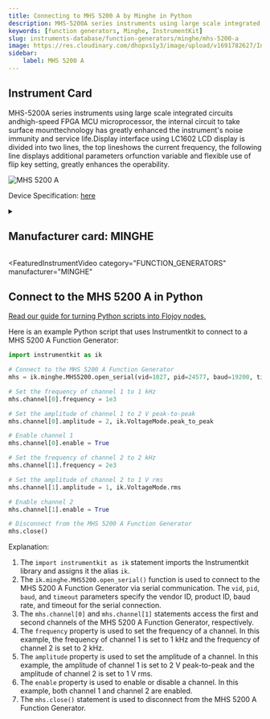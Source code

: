 ```yaml
---
title: Connecting to MHS 5200 A by Minghe in Python
description: MHS-5200A series instruments using large scale integrated circuits andhigh-speed FPGA MCU microprocessor, the internal circuit to take surface mounttechnology has greatly enhanced the instrument's noise immunity and service life.Display interface using LC1602 LCD display is divided into two lines, the top lineshows the current frequency, the following line displays additional parameters orfunction variable and flexible use of flip key setting, greatly enhances the operability.
keywords: [function generators, Minghe, InstrumentKit] 
slug: instruments-database/function-generators/minghe/mhs-5200-a 
image: https://res.cloudinary.com/dhopxs1y3/image/upload/v1691782627/Instruments/Function%20Generators/MHS-5200-A/MHS-5200-A.jpg
sidebar:
    label: MHS 5200 A 
---
```



## Instrument Card

MHS-5200A series instruments using large scale integrated circuits andhigh-speed FPGA MCU microprocessor, the internal circuit to take surface mounttechnology has greatly enhanced the instrument's noise immunity and service life.Display interface using LC1602 LCD display is divided into two lines, the top lineshows the current frequency, the following line displays additional parameters orfunction variable and flexible use of flip key setting, greatly enhances the operability.

![MHS 5200 A](https://res.cloudinary.com/dhopxs1y3/image/upload/v1691782627/Instruments/Function%20Generators/MHS-5200-A/MHS-5200-A.jpg)

Device Specification: [here](/instruments-database/all-instruments)

<details style={{ marginTop: "15px"}}>
<summary><h2 style={{display:'inline'}}>Manufacturer card: MINGHE</h2></summary>

![MINGHE](https://res.cloudinary.com/dhopxs1y3/image/upload/v1692142672/Instruments/Vendor%20Logos/FLOJOY_TEXT.png)

Could not find

- Headquarters: 
- Yearly Revenue (millions, USD): 
- Vendor Website: [here](https://sigrok.org/wiki/MHINSTEK_MHS-5200A)

</details>


<FeaturedInstrumentVideo
  category="FUNCTION_GENERATORS"
  manufacturer="MINGHE"
></FeaturedInstrumentVideo>

## Connect to the MHS 5200 A in Python

[Read our guide for turning Python scripts into Flojoy nodes.](https://docs.flojoy.ai/contribution/blocks/custom-flojoy-block/)


<Tabs>

<TabItem value="Flojoy" label="Flojoy" className="flojoy-instrument-tabs">

<NodeCardCollection category='FUNCTION_GENERATORS' manufacturer='MINGHE'></NodeCardCollection>

</TabItem>
<TabItem value="InstrumentKit" label="InstrumentKit">

Here is an example Python script that uses Instrumentkit to connect to a MHS 5200 A Function Generator:

```python
import instrumentkit as ik

# Connect to the MHS 5200 A Function Generator
mhs = ik.minghe.MHS5200.open_serial(vid=1027, pid=24577, baud=19200, timeout=1)

# Set the frequency of channel 1 to 1 kHz
mhs.channel[0].frequency = 1e3

# Set the amplitude of channel 1 to 2 V peak-to-peak
mhs.channel[0].amplitude = 2, ik.VoltageMode.peak_to_peak

# Enable channel 1
mhs.channel[0].enable = True

# Set the frequency of channel 2 to 2 kHz
mhs.channel[1].frequency = 2e3

# Set the amplitude of channel 2 to 1 V rms
mhs.channel[1].amplitude = 1, ik.VoltageMode.rms

# Enable channel 2
mhs.channel[1].enable = True

# Disconnect from the MHS 5200 A Function Generator
mhs.close()
```

Explanation:
1. The `import instrumentkit as ik` statement imports the Instrumentkit library and assigns it the alias `ik`.
2. The `ik.minghe.MHS5200.open_serial()` function is used to connect to the MHS 5200 A Function Generator via serial communication. The `vid`, `pid`, `baud`, and `timeout` parameters specify the vendor ID, product ID, baud rate, and timeout for the serial connection.
3. The `mhs.channel[0]` and `mhs.channel[1]` statements access the first and second channels of the MHS 5200 A Function Generator, respectively.
4. The `frequency` property is used to set the frequency of a channel. In this example, the frequency of channel 1 is set to 1 kHz and the frequency of channel 2 is set to 2 kHz.
5. The `amplitude` property is used to set the amplitude of a channel. In this example, the amplitude of channel 1 is set to 2 V peak-to-peak and the amplitude of channel 2 is set to 1 V rms.
6. The `enable` property is used to enable or disable a channel. In this example, both channel 1 and channel 2 are enabled.
7. The `mhs.close()` statement is used to disconnect from the MHS 5200 A Function Generator.

</TabItem>
</Tabs>